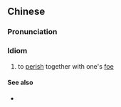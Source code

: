 {{also|同归于尽}}
==Chinese==
{{zh-forms|s=同归于尽|type=211}}

===Pronunciation===
{{zh-pron
|m=tóngguīyújìn
|c=tung4 gwai1 jyu1 zeon6
|mn=tông-kui-î-chīn
|cat=id
}}

===Idiom===
{{zh-idiom}}
# to [[perish]] together with one's [[foe]]

====See also====
* {{zh-l|魚死網破}}